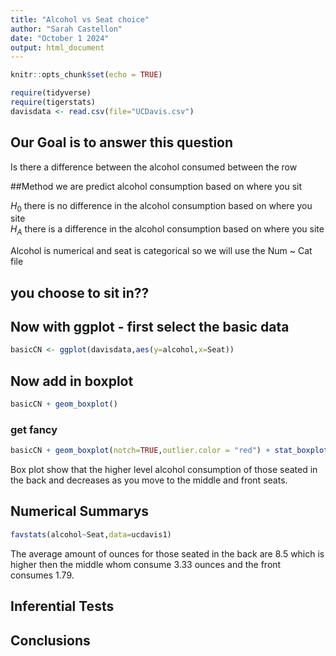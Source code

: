 ```yaml
---
title: "Alcohol vs Seat choice"
author: "Sarah Castellon"
date: "October 1 2024"
output: html_document
---
```


```r
knitr::opts_chunk$set(echo = TRUE)
```

```r
require(tidyverse)
require(tigerstats)
davisdata <- read.csv(file="UCDavis.csv")
```
## Our Goal is to answer this question 
Is there a difference between the alcohol consumed between the row  

##Method
we are predict alcohol consumption based on where you sit

$H_0$ there is no difference in the alcohol consumption based on where you site  
$H_A$ there is a difference in the alcohol consumption based on where you site

Alcohol is numerical and seat is categorical so we will use the Num ~ Cat file  

## you choose to sit in??

## Now with ggplot - first select the basic data

```r
basicCN <- ggplot(davisdata,aes(y=alcohol,x=Seat))
```
## Now add in boxplot

```r
basicCN + geom_boxplot()
```
  
  
### get fancy  

```r
basicCN + geom_boxplot(notch=TRUE,outlier.color = "red") + stat_boxplot(geom ='errorbar') + labs(title="Fancy notch boxplot \n with 2 lines")
```

Box plot show that the higher level alcohol consumption of those seated in the back and decreases as you move to the middle and front seats.  

## Numerical Summarys 

```r
favstats(alcohol~Seat,data=ucdavis1)
```

The average amount of ounces for those seated in the back are 8.5 which is higher then the middle whom consume 3.33 ounces and the front consumes 1.79.

## Inferential Tests

## Conclusions


